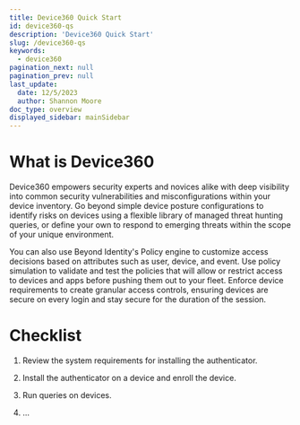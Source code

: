 ```yaml
---
title: Device360 Quick Start
id: device360-qs
description: 'Device360 Quick Start'
slug: /device360-qs
keywords:
  - device360
pagination_next: null
pagination_prev: null
last_update:
  date: 12/5/2023
  author: Shannon Moore
doc_type: overview
displayed_sidebar: mainSidebar
---
```


# What is Device360
Device360 empowers security experts and novices alike with deep visibility into common security vulnerabilities and misconfigurations within your device inventory. Go beyond simple device posture configurations to identify risks on devices using a flexible library of managed threat hunting queries, or define your own to respond to emerging threats within the scope of your unique environment.

You can also use Beyond Identity's Policy engine to customize access decisions based on attributes such as user, device, and event. Use policy simulation to validate and test the policies that will allow or restrict access to devices and apps before pushing them out to your fleet. Enforce device requirements to create granular access controls, ensuring devices are secure on every login and stay secure for the duration of the session.


# Checklist
1. Review the system requirements for installing the authenticator. 

2. Install the authenticator on a device and enroll the device.

2. Run queries on devices. 

3. ...

